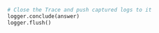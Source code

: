 ```python Python
# Close the Trace and push captured logs to it
logger.conclude(answer)
logger.flush()
```